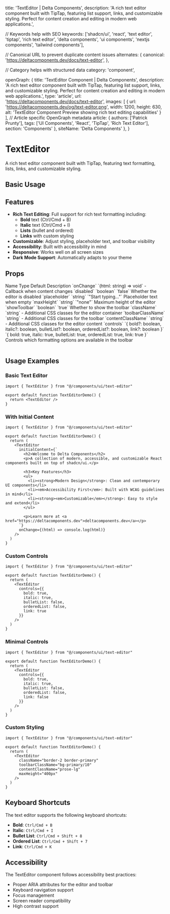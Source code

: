   title: 'TextEditor | Delta Components',
  description: 'A rich text editor component built with TipTap, featuring list support, links, and customizable styling. Perfect for content creation and editing in modern web applications.',

  // Keywords help with SEO
  keywords: ['shadcn/ui', 'react', 'text editor', 'tiptap', 'rich text editor', 'delta components', 'ui components', 'nextjs components', 'tailwind components'],

  // Canonical URL to prevent duplicate content issues
  alternates: {
    canonical: 'https://deltacomponents.dev/docs/text-editor',
  },

  // Category helps with structured data
  category: 'component',

  openGraph: {
    title: 'TextEditor Component | Delta Components',
    description: 'A rich text editor component built with TipTap, featuring list support, links, and customizable styling. Perfect for content creation and editing in modern web applications.',
    type: 'article',
    url: 'https://deltacomponents.dev/docs/text-editor',
    images: [
      {
        url: 'https://deltacomponents.dev/og/text-editor.png',
        width: 1200,
        height: 630,
        alt: 'TextEditor Component Preview showing rich text editing capabilities'
      }
    ],
    // Article specific OpenGraph metadata
    article: {
      authors: ['Patrick Prunty'],
      tags: ['UI Components', 'React', 'TipTap', 'Rich Text Editor'],
      section: 'Components'
    },
    siteName: 'Delta Components'
  },
}

# TextEditor

A rich text editor component built with TipTap, featuring text formatting, lists, links, and customizable styling.

## Basic Usage

<ComponentTabs name="text-editor-basic" />

<InstallationInstructions componentName="text-editor" />

## Features

- **Rich Text Editing**: Full support for rich text formatting including:
  - **Bold** text (Ctrl/Cmd + B)
  - **Italic** text (Ctrl/Cmd + I)
  - **Lists** (bullet and ordered)
  - **Links** with custom styling
- **Customizable**: Adjust styling, placeholder text, and toolbar visibility
- **Accessibility**: Built with accessibility in mind
- **Responsive**: Works well on all screen sizes
- **Dark Mode Support**: Automatically adapts to your theme

## Props

<Table>
  <TableHeader>
    <TableRow>
      <TableHead>Name</TableHead>
      <TableHead>Type</TableHead>
      <TableHead>Default</TableHead>
      <TableHead>Description</TableHead>
    </TableRow>
  </TableHeader>
  <TableBody>
    <TableRow>
      <TableCell>`onChange`</TableCell>
      <TableCell>`(html: string) => void`</TableCell>
      <TableCell>-</TableCell>
      <TableCell>Callback when content changes</TableCell>
    </TableRow>
    <TableRow>
      <TableCell>`disabled`</TableCell>
      <TableCell>`boolean`</TableCell>
      <TableCell>`false`</TableCell>
      <TableCell>Whether the editor is disabled</TableCell>
    </TableRow>
    <TableRow>
      <TableCell>`placeholder`</TableCell>
      <TableCell>`string`</TableCell>
      <TableCell>`"Start typing..."`</TableCell>
      <TableCell>Placeholder text when empty</TableCell>
    </TableRow>
    <TableRow>
      <TableCell>`maxHeight`</TableCell>
      <TableCell>`string`</TableCell>
      <TableCell>`"none"`</TableCell>
      <TableCell>Maximum height of the editor</TableCell>
    </TableRow>
    <TableRow>
      <TableCell>`showToolbar`</TableCell>
      <TableCell>`boolean`</TableCell>
      <TableCell>`true`</TableCell>
      <TableCell>Whether to show the toolbar</TableCell>
    </TableRow>
    <TableRow>
      <TableCell>`className`</TableCell>
      <TableCell>`string`</TableCell>
      <TableCell>-</TableCell>
      <TableCell>Additional CSS classes for the editor container</TableCell>
    </TableRow>
    <TableRow>
      <TableCell>`toolbarClassName`</TableCell>
      <TableCell>`string`</TableCell>
      <TableCell>-</TableCell>
      <TableCell>Additional CSS classes for the toolbar</TableCell>
    </TableRow>
    <TableRow>
      <TableCell>`contentClassName`</TableCell>
      <TableCell>`string`</TableCell>
      <TableCell>-</TableCell>
      <TableCell>Additional CSS classes for the editor content</TableCell>
    </TableRow>
    <TableRow>
      <TableCell>`controls`</TableCell>
      <TableCell>`{ bold?: boolean, italic?: boolean, bulletList?: boolean, orderedList?: boolean, link?: boolean }`</TableCell>
      <TableCell>`{ bold: true, italic: true, bulletList: true, orderedList: true, link: true }`</TableCell>
      <TableCell>Controls which formatting options are available in the toolbar</TableCell>
    </TableRow>
  </TableBody>
</Table>

## Usage Examples

### Basic Text Editor

```tsx
import { TextEditor } from "@/components/ui/text-editor"

export default function TextEditorDemo() {
  return <TextEditor />
}
```

### With Initial Content

```tsx
import { TextEditor } from "@/components/ui/text-editor"

export default function TextEditorDemo() {
  return (
    <TextEditor 
      initialContent={`
        <h2>Welcome to Delta Components</h2>
        <p>A collection of modern, accessible, and customizable React components built on top of shadcn/ui.</p>
        
        <h3>Key Features</h3>
        <ul>
          <li><strong>Modern Design</strong>: Clean and contemporary UI components</li>
          <li><em>Accessibility First</em>: Built with WCAG guidelines in mind</li>
          <li><strong><em>Customizable</em></strong>: Easy to style and extend</li>
        </ul>
        
        <p>Learn more at <a href="https://deltacomponents.dev">deltacomponents.dev</a></p>
      `}
      onChange={(html) => console.log(html)}
    />
  )
}
```

### Custom Controls

```tsx
import { TextEditor } from "@/components/ui/text-editor"

export default function TextEditorDemo() {
  return (
    <TextEditor 
      controls={{
        bold: true,
        italic: true,
        bulletList: false,
        orderedList: false,
        link: true
      }}
    />
  )
}
```

### Minimal Controls

```tsx
import { TextEditor } from "@/components/ui/text-editor"

export default function TextEditorDemo() {
  return (
    <TextEditor 
      controls={{
        bold: true,
        italic: true,
        bulletList: false,
        orderedList: false,
        link: false
      }}
    />
  )
}
```

### Custom Styling

```tsx
import { TextEditor } from "@/components/ui/text-editor"

export default function TextEditorDemo() {
  return (
    <TextEditor 
      className="border-2 border-primary"
      toolbarClassName="bg-primary/10"
      contentClassName="prose-lg"
      maxHeight="400px"
    />
  )
}
```

## Keyboard Shortcuts

The text editor supports the following keyboard shortcuts:

- **Bold**: `Ctrl/Cmd + B`
- **Italic**: `Ctrl/Cmd + I`
- **Bullet List**: `Ctrl/Cmd + Shift + 8`
- **Ordered List**: `Ctrl/Cmd + Shift + 7`
- **Link**: `Ctrl/Cmd + K`

## Accessibility

The TextEditor component follows accessibility best practices:

- Proper ARIA attributes for the editor and toolbar
- Keyboard navigation support
- Focus management
- Screen reader compatibility
- High contrast support
